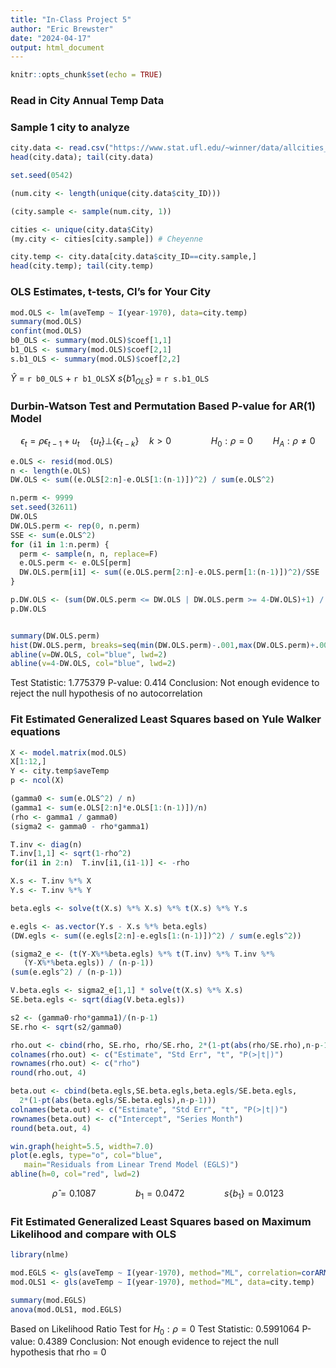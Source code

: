 ---
title: "In-Class Project 5"
author: "Eric Brewster"
date: "2024-04-17"
output: html_document
---

```{r setup, include=FALSE}
knitr::opts_chunk$set(echo = TRUE)
```

### Read in City Annual Temp Data
### Sample 1 city to analyze

```{r readdata}

city.data <- read.csv("https://www.stat.ufl.edu/~winner/data/allcities_annual_19702020.csv")
head(city.data); tail(city.data)

set.seed(0542)

(num.city <- length(unique(city.data$city_ID)))

(city.sample <- sample(num.city, 1))

cities <- unique(city.data$City)
(my.city <- cities[city.sample]) # Cheyenne

city.temp <- city.data[city.data$city_ID==city.sample,]
head(city.temp); tail(city.temp)
```

### OLS Estimates, t-tests, CI's for Your City

```{r OLS}

mod.OLS <- lm(aveTemp ~ I(year-1970), data=city.temp)
summary(mod.OLS)
confint(mod.OLS)
b0_OLS <- summary(mod.OLS)$coef[1,1]
b1_OLS <- summary(mod.OLS)$coef[2,1]
s.b1_OLS <- summary(mod.OLS)$coef[2,2]
```
$\hat{Y}$ = `r b0_OLS` + `r b1_OLS`X   $s\{b1_{OLS}\}$ = `r s.b1_OLS`


### Durbin-Watson Test and Permutation Based P-value for AR(1) Model
$$ \epsilon_t = \rho \epsilon_{t-1} + u_t \quad \{u_t\} \bot \{\epsilon_{t-k}\} \quad k>0  \qquad \qquad   H_0:\rho=0 \qquad H_A:\rho \neq 0$$

```{r DW}

e.OLS <- resid(mod.OLS)
n <- length(e.OLS)
DW.OLS <- sum((e.OLS[2:n]-e.OLS[1:(n-1)])^2) / sum(e.OLS^2)

n.perm <- 9999
set.seed(32611)
DW.OLS
DW.OLS.perm <- rep(0, n.perm)
SSE <- sum(e.OLS^2)
for (i1 in 1:n.perm) {
  perm <- sample(n, n, replace=F)
  e.OLS.perm <- e.OLS[perm]
  DW.OLS.perm[i1] <- sum((e.OLS.perm[2:n]-e.OLS.perm[1:(n-1)])^2)/SSE
}

p.DW.OLS <- (sum(DW.OLS.perm <= DW.OLS | DW.OLS.perm >= 4-DW.OLS)+1) / (n.perm+1)
p.DW.OLS


summary(DW.OLS.perm)
hist(DW.OLS.perm, breaks=seq(min(DW.OLS.perm)-.001,max(DW.OLS.perm)+.001,length=40))
abline(v=DW.OLS, col="blue", lwd=2)
abline(v=4-DW.OLS, col="blue", lwd=2)

```
Test Statistic: 1.775379     P-value: 0.414        Conclusion: Not enough evidence to reject the null hypothesis of no autocorrelation 

### Fit Estimated Generalized Least Squares based on Yule Walker equations

```{r EGLS_YW}

X <- model.matrix(mod.OLS)
X[1:12,]
Y <- city.temp$aveTemp
p <- ncol(X)

(gamma0 <- sum(e.OLS^2) / n)
(gamma1 <- sum(e.OLS[2:n]*e.OLS[1:(n-1)])/n)
(rho <- gamma1 / gamma0)
(sigma2 <- gamma0 - rho*gamma1)

T.inv <- diag(n)
T.inv[1,1] <- sqrt(1-rho^2)
for(i1 in 2:n)  T.inv[i1,(i1-1)] <- -rho

X.s <- T.inv %*% X
Y.s <- T.inv %*% Y

beta.egls <- solve(t(X.s) %*% X.s) %*% t(X.s) %*% Y.s

e.egls <- as.vector(Y.s - X.s %*% beta.egls)
(DW.egls <- sum((e.egls[2:n]-e.egls[1:(n-1)])^2) / sum(e.egls^2))

(sigma2_e <- (t(Y-X%*%beta.egls) %*% t(T.inv) %*% T.inv %*% 
   (Y-X%*%beta.egls)) / (n-p-1))
(sum(e.egls^2) / (n-p-1))

V.beta.egls <- sigma2_e[1,1] * solve(t(X.s) %*% X.s)
SE.beta.egls <- sqrt(diag(V.beta.egls))

s2 <- (gamma0-rho*gamma1)/(n-p-1)
SE.rho <- sqrt(s2/gamma0)

rho.out <- cbind(rho, SE.rho, rho/SE.rho, 2*(1-pt(abs(rho/SE.rho),n-p-1)))
colnames(rho.out) <- c("Estimate", "Std Err", "t", "P(>|t|)")
rownames(rho.out) <- c("rho")
round(rho.out, 4)

beta.out <- cbind(beta.egls,SE.beta.egls,beta.egls/SE.beta.egls,
  2*(1-pt(abs(beta.egls/SE.beta.egls),n-p-1)))
colnames(beta.out) <- c("Estimate", "Std Err", "t", "P(>|t|)")
rownames(beta.out) <- c("Intercept", "Series Month")
round(beta.out, 4)

win.graph(height=5.5, width=7.0)
plot(e.egls, type="o", col="blue", 
   main="Residuals from Linear Trend Model (EGLS)")
abline(h=0, col="red", lwd=2)
```

$$ \hat{\rho}= 0.1087    \qquad  \qquad         b_1 = 0.0472  \qquad      \qquad   s\{b_1\} = 0.0123  $$

### Fit Estimated Generalized Least Squares based on Maximum Likelihood and compare with OLS

```{r EGLS_ML}

library(nlme)

mod.EGLS <- gls(aveTemp ~ I(year-1970), method="ML", correlation=corARMA(p=1), data=city.temp)
mod.OLS1 <- gls(aveTemp ~ I(year-1970), method="ML", data=city.temp)

summary(mod.EGLS)
anova(mod.OLS1, mod.EGLS)

```

Based on Likelihood Ratio Test for $H_0:\rho=0$ 
Test Statistic: 0.5991064      P-value: 0.4389   Conclusion: Not enough evidence to reject the null hypothesis that rho = 0     